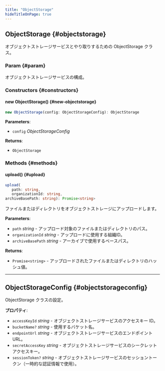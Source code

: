 ```yaml
---
title: "ObjectStorage"
hideTitleOnPage: true
---
```


## ObjectStorage {#objectstorage}

オブジェクトストレージサービスとやり取りするための ObjectStorage クラス。

### Param {#param}

オブジェクトストレージサービスの構成。

### Constructors {#constructors}

#### new ObjectStorage() {#new-objectstorage}

```ts
new ObjectStorage(config: ObjectStorageConfig): ObjectStorage
```

**Parameters**:

- `config` _ObjectStorageConfig_

**Returns**:

- `ObjectStorage`

### Methods {#methods}

#### upload() {#upload}

```ts
upload(
   path: string, 
   organizationId: string, 
archiveBasePath: string): Promise<string>
```

ファイルまたはディレクトリをオブジェクトストレージにアップロードします。

**Parameters**:

- `path` _string_ - アップロード対象のファイルまたはディレクトリのパス。
- `organizationId` _string_ - アップロードに使用する組織ID。
- `archiveBasePath` _string_ - アーカイブで使用するベースパス。

**Returns**:

- `Promise<string>` - アップロードされたファイルまたはディレクトリのハッシュ値。

---

## ObjectStorageConfig {#objectstorageconfig}

ObjectStorage クラスの設定。

**プロパティ**:

- `accessKeyId` _string_ - オブジェクトストレージサービスのアクセスキー ID。
- `bucketName?` _string_ - 使用するバケット名。
- `endpointUrl` _string_ - オブジェクトストレージサービスのエンドポイント URL。
- `secretAccessKey` _string_ - オブジェクトストレージサービスのシークレットアクセスキー。
- `sessionToken?` _string_ - オブジェクトストレージサービスのセッショントークン（一時的な認証情報で使用）。